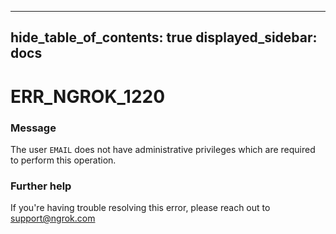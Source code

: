 

---
hide_table_of_contents: true
displayed_sidebar: docs
---


# ERR_NGROK_1220

### Message
The user `EMAIL` does not have administrative privileges which are required to perform this operation.

<ErrorDetails />



### Further help
If you're having trouble resolving this error, please reach out to [support@ngrok.com](mailto:support@ngrok.com?subject=Help%20with%20ERR_NGROK_1220)

